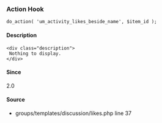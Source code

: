 
<UMBreadCrumb type="action"/>

### Action Hook    
    
```
do_action( 'um_activity_likes_beside_name', $item_id );
```

#### Description
    <div class="description">
     Nothing to display.
    </div>

#### Since
<div class="description">
2.0
</div>

#### Source
  - <Link href="https://github.com/ultimatemember/groups/tree/2.3.0/templates/discussion/likes.php#L37">groups/templates/discussion/likes.php</Link> <Link href="https://github.com/ultimatemember/groups/tree/2.3.0/templates/discussion/likes.php#L37">line 37</Link>

